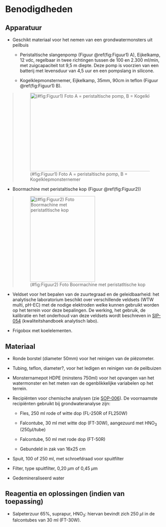 # Benodigdheden

## Apparatuur

```{=html}
<!--
Opsomming van de apparatuur die nodig is en verwijzingen naar de sip's (Standard Instrument Procedure; <protocol-code>-YYYY.NN) indien die er zijn.
Indien geen specifiek sip's voorhanden, illustreer de toegelaten apparatuur met foto's, geef het exacte type apparatuur mee, ...
-->
```
-   Geschikt materiaal voor het nemen van een grondwatermonsters uit peilbuis

    -   Peristaltische slangenpomp (Figuur \@ref(fig:Figuur1) A), Eijkelkamp, 12 vdc, regelbaar in twee richtingen tussen de 100 en 2.300 ml/min, met zuigcapaciteit tot 9,5 m diepte.
        Deze pomp is voorzien van een batterij met levensduur van 4,5 uur en een pompslang in silicone.

    -   Kogelklepmonsternemer, Eijkelkamp, 35mm, 90cm in teflon (Figuur \@ref(fig:Figuur1) B).

> ![(#fig:Figuur1) Foto A = peristaltische pomp, B = Kogelklepmonsternemer](./media/image2.png){width="6.302777777777778in" height="2.611111111111111in"}

-   Boormachine met peristaltische kop (Figuur \@ref(fig:Figuur2))

> ![(#fig:Figuur2) Foto Boormachine met peristatltische kop](./media/image1.png){width="2.170223097112861in" height="2.8593755468066493in"}

-   Veldset voor het bepalen van de zuurtegraad en de geleidbaarheid: het analytische laboratorium beschikt over verschillende veldsets (WTW multi, pH-EC) met de nodige elektroden welke kunnen gebruikt worden op het terrein voor deze bepalingen.
    De werking, het gebruik, de kalibratie en het onderhoud van deze veldsets wordt beschreven in [SIP-054](https://sites.google.com/inbo.be/veldprotocollen/standaard-instrument-procedures-sip) (kwaliteitshandboek analytisch labo).

-   Frigobox met koelelementen.

## Materiaal

```{=html}
<!--
Opsomming van gebruikte materialen.
Duidelijk aangeven welke materialen toelaatbaar zijn, welke volumes, afmetingen, materiaal, ... 
vb. vermeld niet staalnamepotje, maar wel: vierkant flesje, volume 250 ml, gegradueerd, vervaardigd uit PE, met afsluitbare deksel uit PP.
-->
```
-   Ronde borstel (diameter 50mm) voor het reinigen van de piëzometer.

-   Tubing, teflon, diameter?,
    voor het ledigen en reinigen van de peilbuizen

-   Monsternamepot HDPE (minstens 750ml) voor het opvangen van het watermonster en het meten van de ogenblikkelijke variabelen op het terrein.

-   Recipiënten voor chemische analysen (zie [SOP-006](https://sites.google.com/inbo.be/veldprotocollen/standaard-veld-procedures-svp/0-generiek)).
    De voornaamste recipiënten gebruikt bij grondwateranalyse zijn:

    -   Fles, 250 ml rode of witte dop (FL-250R of FL250W)

    -   Falcontube, 30 ml met witte dop (FT-30W), aangezuurd met HNO~3~ (250$\mu$l/tube)

    -   Falcontube, 50 ml met rode dop (FT-50R)

    -   Gebundeld in zak van 16x25 cm

-   Spuit, 100 of 250 ml, met schroefdraad voor spuitfilter

-   Filter, type spuitfilter, 0,20 $\mu$m of 0,45 $\mu$m

-   Gedemineraliseerd water

## Reagentia en oplossingen (indien van toepassing)

```{=html}
<!--
Een opsomming van reagentia, welke zuiverheid, volume, veiligheidsvoorschriften.
vb. Zwavelzuur (H2SO4), geconcentreerd (96%), pro analyse + veiligheidsinfo (sterk zuur, bijtend, gebruik handschoenen, bril en masker bij gebruik)
Een opsomming van oplossingen, welke zuiverheid, volume, veiligheidsvoorschriften.
Indien deze oplossingen zelf worden bereid, vermeld dan ook de bereidingswijze.
vb: Zwavelzuur 1M: verdun zwavelzuur geconcentreerd 18 maal met ultrapuur water.
Opgelet: giet altijd zwavelzuur bij water en nooit omgekeerd!
-->
```
-   Salpeterzuur 65%, suprapur, HNO~3~: hiervan bevindt zich 250 $\mu$l in de falcontubes van 30 ml (FT-30W).
